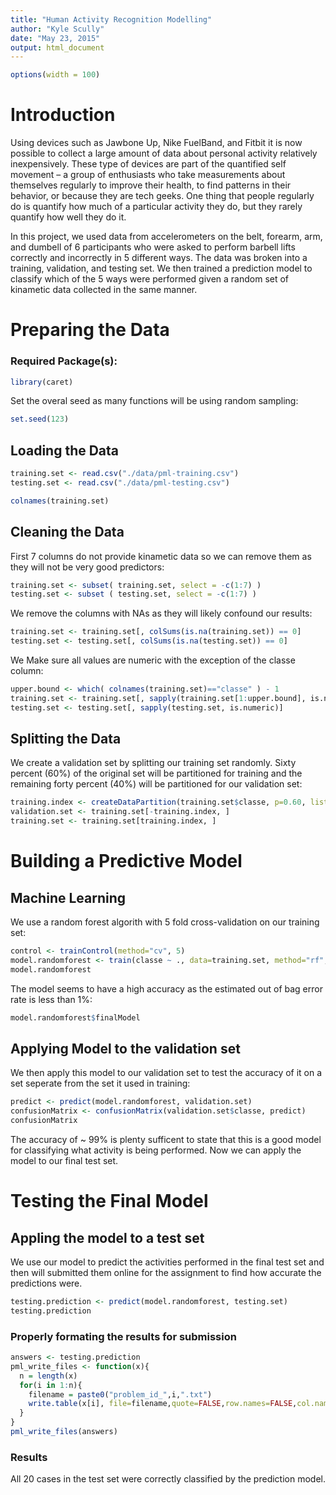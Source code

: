 ```yaml
---
title: "Human Activity Recognition Modelling"
author: "Kyle Scully"
date: "May 23, 2015"
output: html_document
---
```

```r
options(width = 100)
```
# Introduction

Using devices such as Jawbone Up, Nike FuelBand, and Fitbit it is now possible to collect a large amount of data about personal activity relatively inexpensively. These type of devices are part of the quantified self movement – a group of enthusiasts who take measurements about themselves regularly to improve their health, to find patterns in their behavior, or because they are tech geeks. One thing that people regularly do is quantify how much of a particular activity they do, but they rarely quantify how well they do it. 

In this project, we used data from accelerometers on the belt, forearm, arm, and dumbell of 6 participants who were asked to perform barbell lifts correctly and incorrectly in 5 different ways.  The data was broken into a training, validation, and testing set.  We then trained a prediction model to classify which of the 5 ways were performed given a random set of kinametic data collected in the same manner.

# Preparing the Data
### Required Package(s):
```r
library(caret)
````
Set the overal seed as many functions will be using random sampling:
```r
set.seed(123)
```

## Loading the Data

```r
training.set <- read.csv("./data/pml-training.csv")
testing.set <- read.csv("./data/pml-testing.csv")
```

```r
colnames(training.set)
```

## Cleaning the Data

First 7 columns do not provide kinametic data so we can remove them as they will not be very good predictors:

```r
training.set <- subset( training.set, select = -c(1:7) )
testing.set <- subset ( testing.set, select = -c(1:7) )
```

We remove the columns with NAs as they will likely confound our results:

```r
training.set <- training.set[, colSums(is.na(training.set)) == 0] 
testing.set <- testing.set[, colSums(is.na(testing.set)) == 0] 
```

We Make sure all values are numeric with the exception of the classe column:
```r
upper.bound <- which( colnames(training.set)=="classe" ) - 1
training.set <- training.set[, sapply(training.set[1:upper.bound], is.numeric)] 
testing.set <- testing.set[, sapply(testing.set, is.numeric)] 
```

## Splitting the Data

We create a validation set by splitting our training set randomly.  Sixty percent (60%) of the original set will be partitioned for training and the remaining forty percent (40%) will be partitioned for our validation set:

```r
training.index <- createDataPartition(training.set$classe, p=0.60, list=F)
validation.set <- training.set[-training.index, ]
training.set <- training.set[training.index, ]
```

# Building a Predictive Model

## Machine Learning

We use a random forest algorith with 5 fold cross-validation on our training set:
```r
control <- trainControl(method="cv", 5)
model.randomforest <- train(classe ~ ., data=training.set, method="rf", trControl=control, ntrees=250)
model.randomforest
```

The model seems to have a high accuracy as the estimated out of bag error rate is less than 1%: 

```r
model.randomforest$finalModel
```

## Applying Model to the validation set
We then apply this model to our validation set to test the accuracy of it on a set seperate from the set it used in training:

```r
predict <- predict(model.randomforest, validation.set)
confusionMatrix <- confusionMatrix(validation.set$classe, predict)
confusionMatrix
```

The accuracy of ~ 99% is plenty sufficent to state that this is a good model for classifying what activity is being performed. Now we can apply the model to our final test set.

# Testing the Final Model

## Appling the model to a test set

We use our model to predict the activities performed in the final test set and then will submitted them online for the assignment to find how accurate the predictions were.

```r
testing.prediction <- predict(model.randomforest, testing.set)
testing.prediction
```

### Properly formating the results for submission

```r
answers <- testing.prediction
pml_write_files <- function(x){
  n = length(x)
  for(i in 1:n){
    filename = paste0("problem_id_",i,".txt")
    write.table(x[i], file=filename,quote=FALSE,row.names=FALSE,col.names=FALSE)
  }
}
pml_write_files(answers)
```
### Results
All 20 cases in the test set were correctly classified by the prediction model.
 
 
